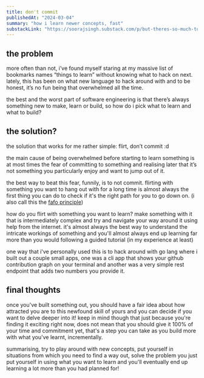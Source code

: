 ```yaml
---
title: don't commit
publishedAt: "2024-03-04"
summary: "how i learn newer concepts, fast"
substackLink: "https://soorajsingh.substack.com/p/but-theres-so-much-to-learn"
---
```


## the problem

more often than not, i’ve found myself staring at my massive list of bookmarks names “things to learn” without knowing what to hack on next. lately, this has been on what new language to hack around with and to be honest, it’s no fun being that overwhelmed all the time.

the best and the worst part of software engineering is that there’s always something new to make, learn or build, so how do i pick what to learn and what to build?

## the solution?

the solution that works for me rather simple: flirt, don’t commit :d

the main cause of being overwhelmed before starting to learn something is at most times the fear of committing to something and realising later that it’s not something you particularly enjoy and want to jump out of it.

the best way to beat this fear, funnily, is to not commit. flirting with something you want to hang out with for a long time is almost always the first thing you can do to check if it's the right path for you to go down on. (i also call this the [fafo principle](https://www.reddit.com/r/sciencememes/comments/xr5qrf/fuck_around_and_find_out/))

how do you flirt with something you want to learn? make something with it that is intermediately complex and try and navigate your way around it using help from the internet. it's almost always the best way to understand the intricate workings of something and you'll almost always end up learning far more than you would following a guided tutorial (in my experience at least)

one way that i've personally used this is to hack around with go lang where i built out a couple small apps, one was a cli app that shows your github contribution graph on your terminal and another was a very simple rest endpoint that adds two numbers you provide it.

## final thoughts

once you've built something out, you should have a fair idea about how attracted you are to this newfound skill of yours and you can decide if you want to delve deeper into it! keep in mind though that just because you're finding it exciting right now, does not mean that you should give it 100% of your time and commitment yet, that's a step you can take as you build more with what you've learnt, incrementally.

summarising, try to play around with new concepts, put yourself in situations from which you need to find a way out, solve the problem you just put yourself in using what you want to learn and you'll eventually end up learning a lot more than you had planned for!
